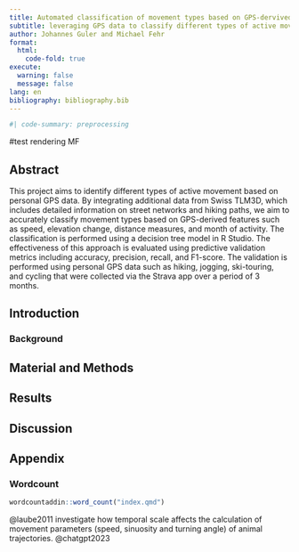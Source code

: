 ```yaml
---
title: Automated classification of movement types based on GPS-dervived features
subtitle: leveraging GPS data to classify different types of active movements: hiking, jogging, ski touring and cycling.
author: Johannes Guler and Michael Fehr
format:
  html:
    code-fold: true
execute:
  warning: false
  message: false
lang: en  
bibliography: bibliography.bib
---
```


```r
#| code-summary: preprocessing

``` 
#test rendering MF

## Abstract

This project aims to identify different types of active movement based on personal GPS data. By integrating additional data from Swiss TLM3D, which includes detailed information on street networks and hiking paths, we aim to accurately classify movement types based on GPS-derived features such as speed, elevation change, distance measures, and month of activity. The classification is performed using a decision tree model in R Studio. The effectiveness of this approach is evaluated using predictive validation metrics including accuracy, precision, recall, and F1-score. The validation is performed using personal GPS data such as hiking, jogging, ski-touring, and cycling that were collected via the Strava app over a period of 3 months. 

## Introduction

### Background



## Material and Methods

## Results

## Discussion

## Appendix

### Wordcount

<!-- after installing the wordcountadding, remove the line "#| eval: false" -->

```r
wordcountaddin::word_count("index.qmd")
```

@laube2011 investigate how temporal scale affects the calculation of movement parameters (speed, sinuosity and turning angle) of animal trajectories. 
@chatgpt2023

